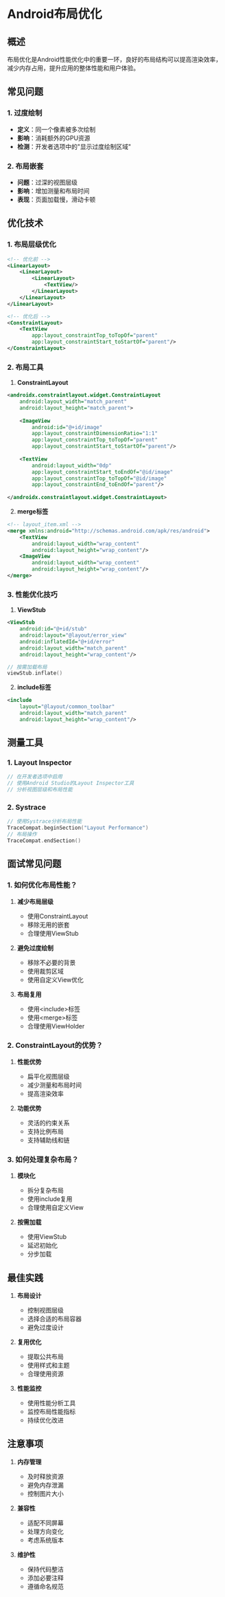 # Android布局优化

## 概述
布局优化是Android性能优化中的重要一环，良好的布局结构可以提高渲染效率，减少内存占用，提升应用的整体性能和用户体验。

## 常见问题

### 1. 过度绘制
- **定义**：同一个像素被多次绘制
- **影响**：消耗额外的GPU资源
- **检测**：开发者选项中的"显示过度绘制区域"

### 2. 布局嵌套
- **问题**：过深的视图层级
- **影响**：增加测量和布局时间
- **表现**：页面加载慢，滑动卡顿

## 优化技术

### 1. 布局层级优化
```xml
<!-- 优化前 -->
<LinearLayout>
    <LinearLayout>
        <LinearLayout>
            <TextView/>
        </LinearLayout>
    </LinearLayout>
</LinearLayout>

<!-- 优化后 -->
<ConstraintLayout>
    <TextView
        app:layout_constraintTop_toTopOf="parent"
        app:layout_constraintStart_toStartOf="parent"/>
</ConstraintLayout>
```

### 2. 布局工具

1. **ConstraintLayout**
```xml
<androidx.constraintlayout.widget.ConstraintLayout
    android:layout_width="match_parent"
    android:layout_height="match_parent">
    
    <ImageView
        android:id="@+id/image"
        app:layout_constraintDimensionRatio="1:1"
        app:layout_constraintTop_toTopOf="parent"
        app:layout_constraintStart_toStartOf="parent"/>
        
    <TextView
        android:layout_width="0dp"
        app:layout_constraintStart_toEndOf="@id/image"
        app:layout_constraintTop_toTopOf="@id/image"
        app:layout_constraintEnd_toEndOf="parent"/>
        
</androidx.constraintlayout.widget.ConstraintLayout>
```

2. **merge标签**
```xml
<!-- layout_item.xml -->
<merge xmlns:android="http://schemas.android.com/apk/res/android">
    <TextView
        android:layout_width="wrap_content"
        android:layout_height="wrap_content"/>
    <ImageView
        android:layout_width="wrap_content"
        android:layout_height="wrap_content"/>
</merge>
```

### 3. 性能优化技巧

1. **ViewStub**
```xml
<ViewStub
    android:id="@+id/stub"
    android:layout="@layout/error_view"
    android:inflatedId="@+id/error"
    android:layout_width="match_parent"
    android:layout_height="wrap_content"/>
```

```kotlin
// 按需加载布局
viewStub.inflate()
```

2. **include标签**
```xml
<include
    layout="@layout/common_toolbar"
    android:layout_width="match_parent"
    android:layout_height="wrap_content"/>
```

## 测量工具

### 1. Layout Inspector
```kotlin
// 在开发者选项中启用
// 使用Android Studio的Layout Inspector工具
// 分析视图层级和布局性能
```

### 2. Systrace
```kotlin
// 使用Systrace分析布局性能
TraceCompat.beginSection("Layout Performance")
// 布局操作
TraceCompat.endSection()
```

## 面试常见问题

### 1. 如何优化布局性能？

1. **减少布局层级**
   - 使用ConstraintLayout
   - 移除无用的嵌套
   - 合理使用ViewStub

2. **避免过度绘制**
   - 移除不必要的背景
   - 使用裁剪区域
   - 使用自定义View优化

3. **布局复用**
   - 使用&lt;include&gt;标签
   - 使用&lt;merge&gt;标签
   - 合理使用ViewHolder

### 2. ConstraintLayout的优势？

1. **性能优势**
   - 扁平化视图层级
   - 减少测量和布局时间
   - 提高渲染效率

2. **功能优势**
   - 灵活的约束关系
   - 支持比例布局
   - 支持辅助线和链

### 3. 如何处理复杂布局？

1. **模块化**
   - 拆分复杂布局
   - 使用include复用
   - 合理使用自定义View

2. **按需加载**
   - 使用ViewStub
   - 延迟初始化
   - 分步加载

## 最佳实践

1. **布局设计**
   - 控制视图层级
   - 选择合适的布局容器
   - 避免过度设计

2. **复用优化**
   - 提取公共布局
   - 使用样式和主题
   - 合理使用资源

3. **性能监控**
   - 使用性能分析工具
   - 监控布局性能指标
   - 持续优化改进

## 注意事项

1. **内存管理**
   - 及时释放资源
   - 避免内存泄漏
   - 控制图片大小

2. **兼容性**
   - 适配不同屏幕
   - 处理方向变化
   - 考虑系统版本

3. **维护性**
   - 保持代码整洁
   - 添加必要注释
   - 遵循命名规范